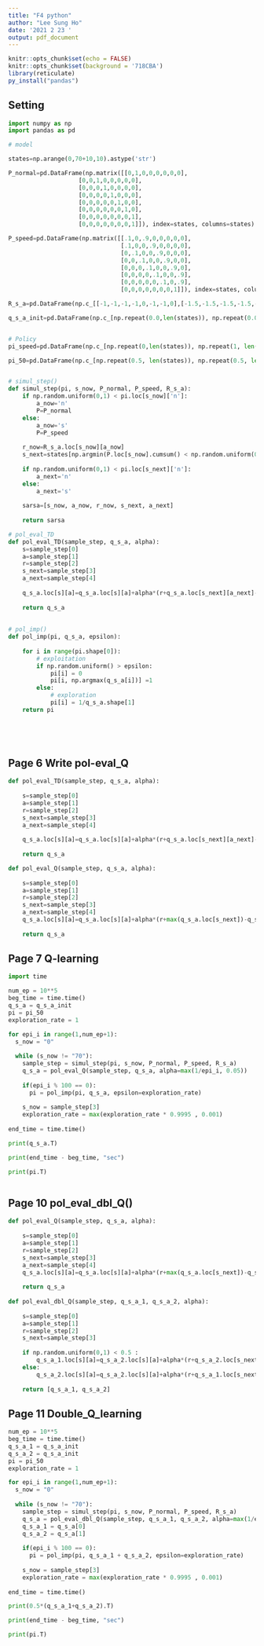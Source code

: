 ```yaml
---
title: "F4 python"
author: "Lee Sung Ho"
date: '2021 2 23 '
output: pdf_document
---
```


```r
knitr::opts_chunk$set(echo = FALSE)
knitr::opts_chunk$set(background = '718CBA')
library(reticulate)
py_install("pandas")
```


\newpage
## Setting

```python

import numpy as np
import pandas as pd

# model

states=np.arange(0,70+10,10).astype('str')

P_normal=pd.DataFrame(np.matrix([[0,1,0,0,0,0,0,0],
                    [0,0,1,0,0,0,0,0],
                    [0,0,0,1,0,0,0,0],
                    [0,0,0,0,1,0,0,0],
                    [0,0,0,0,0,1,0,0],
                    [0,0,0,0,0,0,1,0],
                    [0,0,0,0,0,0,0,1],
                    [0,0,0,0,0,0,0,1]]), index=states, columns=states)

P_speed=pd.DataFrame(np.matrix([[.1,0,.9,0,0,0,0,0],
                                [.1,0,0,.9,0,0,0,0],
                                [0,.1,0,0,.9,0,0,0],
                                [0,0,.1,0,0,.9,0,0],
                                [0,0,0,.1,0,0,.9,0],
                                [0,0,0,0,.1,0,0,.9],
                                [0,0,0,0,0,.1,0,.9],
                                [0,0,0,0,0,0,0,1]]), index=states, columns=states)

R_s_a=pd.DataFrame(np.c_[[-1,-1,-1,-1,0,-1,-1,0],[-1.5,-1.5,-1.5,-1.5,-0.5,-1.5,-1.5,0]], index=states, columns=['n','s'])

q_s_a_init=pd.DataFrame(np.c_[np.repeat(0.0,len(states)), np.repeat(0.0,len(states))], index=states, columns=['n','s'])


# Policy
pi_speed=pd.DataFrame(np.c_[np.repeat(0,len(states)), np.repeat(1, len(states))], index=states, columns=['n','s'])

pi_50=pd.DataFrame(np.c_[np.repeat(0.5, len(states)), np.repeat(0.5, len(states))], index=states, columns=['n','s'])


# simul_step()
def simul_step(pi, s_now, P_normal, P_speed, R_s_a):
    if np.random.uniform(0,1) < pi.loc[s_now]['n']:
        a_now='n'
        P=P_normal
    else:
        a_now='s'
        P=P_speed
        
    r_now=R_s_a.loc[s_now][a_now]
    s_next=states[np.argmin(P.loc[s_now].cumsum() < np.random.uniform(0,1))].item()
    
    if np.random.uniform(0,1) < pi.loc[s_next]['n']:
        a_next='n'
    else:
        a_next='s'
        
    sarsa=[s_now, a_now, r_now, s_next, a_next]
    
    return sarsa

# pol_eval_TD
def pol_eval_TD(sample_step, q_s_a, alpha):
    s=sample_step[0]
    a=sample_step[1]
    r=sample_step[2]
    s_next=sample_step[3]
    a_next=sample_step[4]
    
    q_s_a.loc[s][a]=q_s_a.loc[s][a]+alpha*(r+q_s_a.loc[s_next][a_next]-q_s_a.loc[s][a])
    
    return q_s_a  
  
  
# pol_imp()
def pol_imp(pi, q_s_a, epsilon):
  
    for i in range(pi.shape[0]):
        # exploitation
        if np.random.uniform() > epsilon:
            pi[i] = 0
            pi[i, np.argmax(q_s_a[i])] =1
        else:
            # exploration
            pi[i] = 1/q_s_a.shape[1]
    return pi
    
    

  
```


\newpage
## Page 6 Write pol-eval_Q
```python

def pol_eval_TD(sample_step, q_s_a, alpha):
    
    s=sample_step[0]
    a=sample_step[1]
    r=sample_step[2]
    s_next=sample_step[3]
    a_next=sample_step[4]
    
    q_s_a.loc[s][a]=q_s_a.loc[s][a]+alpha*(r+q_s_a.loc[s_next][a_next]-q_s_a.loc[s][a])
    
    return q_s_a

def pol_eval_Q(sample_step, q_s_a, alpha):
    
    s=sample_step[0]
    a=sample_step[1]
    r=sample_step[2]
    s_next=sample_step[3]
    a_next=sample_step[4]
    q_s_a.loc[s][a]=q_s_a.loc[s][a]+alpha*(r+max(q_s_a.loc[s_next])-q_s_a.loc[s][a])
    
    return q_s_a

```



\newpage
## Page 7 Q-learning
```python
import time

num_ep = 10**5
beg_time = time.time()
q_s_a = q_s_a_init
pi = pi_50
exploration_rate = 1

for epi_i in range(1,num_ep+1):
  s_now = "0"
  
  while (s_now != "70"):
    sample_step = simul_step(pi, s_now, P_normal, P_speed, R_s_a)
    q_s_a = pol_eval_Q(sample_step, q_s_a, alpha=max(1/epi_i, 0.05))
    
    if(epi_i % 100 == 0):
      pi = pol_imp(pi, q_s_a, epsilon=exploration_rate)
    
    s_now = sample_step[3]
    exploration_rate = max(exploration_rate * 0.9995 , 0.001)
    
end_time = time.time()

print(q_s_a.T)

print(end_time - beg_time, "sec")

print(pi.T)



```

\newpage
## Page 10 pol_eval_dbl_Q()
```python
def pol_eval_Q(sample_step, q_s_a, alpha):
    
    s=sample_step[0]
    a=sample_step[1]
    r=sample_step[2]
    s_next=sample_step[3]
    a_next=sample_step[4]
    q_s_a.loc[s][a]=q_s_a.loc[s][a]+alpha*(r+max(q_s_a.loc[s_next])-q_s_a.loc[s][a])
    
    return q_s_a
    
def pol_eval_dbl_Q(sample_step, q_s_a_1, q_s_a_2, alpha):
  
    s=sample_step[0]
    a=sample_step[1]
    r=sample_step[2]
    s_next=sample_step[3]
    
    if np.random.uniform(0,1) < 0.5 :
        q_s_a_1.loc[s][a]=q_s_a_2.loc[s][a]+alpha*(r+q_s_a_2.loc[s_next][q_s_a_1.loc[s_next].idxmax()]-q_s_a_1.loc[s][a])
    else:
        q_s_a_2.loc[s][a]=q_s_a_2.loc[s][a]+alpha*(r+q_s_a_1.loc[s_next][q_s_a_2.loc[s_next].idxmax()]-q_s_a_2.loc[s][a])
        
    return [q_s_a_1, q_s_a_2]


```


\newpage
## Page 11 Double_Q_learning
```python

num_ep = 10**5
beg_time = time.time()
q_s_a_1 = q_s_a_init
q_s_a_2 = q_s_a_init
pi = pi_50
exploration_rate = 1

for epi_i in range(1,num_ep+1):
  s_now = "0"
  
  while (s_now != "70"):
    sample_step = simul_step(pi, s_now, P_normal, P_speed, R_s_a)
    q_s_a = pol_eval_dbl_Q(sample_step, q_s_a_1, q_s_a_2, alpha=max(1/epi_i, 0.05))
    q_s_a_1 = q_s_a[0]
    q_s_a_2 = q_s_a[1]
    
    if(epi_i % 100 == 0):
      pi = pol_imp(pi, q_s_a_1 + q_s_a_2, epsilon=exploration_rate)
    
    s_now = sample_step[3]
    exploration_rate = max(exploration_rate * 0.9995 , 0.001)
    
end_time = time.time()

print(0.5*(q_s_a_1+q_s_a_2).T)

print(end_time - beg_time, "sec")

print(pi.T)
```